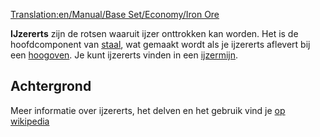 [[Translation:en/Manual/Base Set/Economy/Iron Ore]]

{{nl/Vracht|name=IJzererts
|image=IronOre.png
|geproduceerd=[[nl/Manual/Base Set/Economy/IJzermijn|IJzermijn]]
|geaccepteerd=[[nl/hoogoven|Hoogoven]]
}}

'''IJzererts''' zijn de rotsen waaruit ijzer onttrokken kan worden. Het is de hoofdcomponent van [[nl/Manual/Base Set/Economy/Staal|staal]], wat gemaakt wordt als je ijzererts aflevert bij een [[nl/hoogoven|hoogoven]]. Je kunt ijzererts vinden in een [[nl/Manual/Base Set/Economy/IJzermijn|ijzermijn]].

==Achtergrond==
Meer informatie over ijzererts, het delven en het gebruik vind je [https://www.wikipedia.org/wiki/Nl:IJzererts op wikipedia]